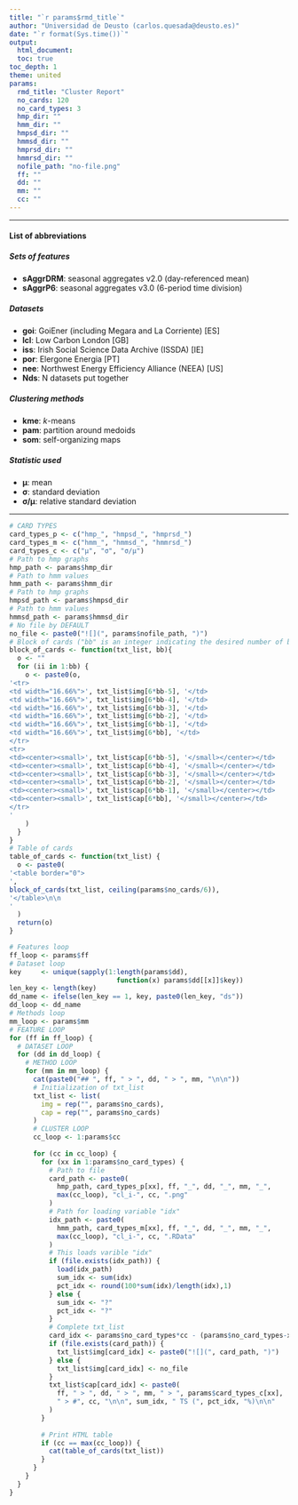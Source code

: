 ```yaml
---
title: "`r params$rmd_title`"
author: "Universidad de Deusto (carlos.quesada@deusto.es)"
date: "`r format(Sys.time())`"
output:
  html_document:
  toc: true
toc_depth: 1
theme: united
params:
  rmd_title: "Cluster Report"
  no_cards: 120
  no_card_types: 3
  hmp_dir: ""
  hmm_dir: ""
  hmpsd_dir: ""
  hmmsd_dir: ""
  hmprsd_dir: ""
  hmmrsd_dir: ""
  nofile_path: "no-file.png"
  ff: ""
  dd: ""
  mm: ""
  cc: ""
---
```


<style type="text/css">
  .main-container {
    max-width: 100%;
    margin-left: auto;
    margin-right: auto;
  }
</style>

<hr>
  
#### List of abbreviations
  
##### Sets of features 
* __sAggrDRM__: seasonal aggregates v2.0 (day-referenced mean)
* __sAggrP6__: seasonal aggregates v3.0 (6-period time division)

##### Datasets
* __goi__: GoiEner (including Megara and La Corriente) [ES]
* __lcl__: Low Carbon London [GB]
* __iss__: Irish Social Science Data Archive (ISSDA) [IE]
* __por__: Elergone Energia [PT]
* __nee__: Northwest Energy Efficiency Alliance (NEEA) [US]
* __Nds__: N datasets put together

##### Clustering methods
* __kme__: _k_-means
* __pam__: partition around medoids
* __som__: self-organizing maps

##### Statistic used
* __μ__: mean
* __σ__: standard deviation
* __σ/μ__: relative standard deviation

<hr>

```r
# CARD TYPES
card_types_p <- c("hmp_", "hmpsd_", "hmprsd_")
card_types_m <- c("hmm_", "hmmsd_", "hmmrsd_")
card_types_c <- c("μ", "σ", "σ/μ")
# Path to hmp graphs
hmp_path <- params$hmp_dir
# Path to hmm values
hmm_path <- params$hmm_dir
# Path to hmp graphs
hmpsd_path <- params$hmpsd_dir
# Path to hmm values
hmmsd_path <- params$hmmsd_dir
# No file by DEFAULT
no_file <- paste0("![](", params$nofile_path, ")")
# Block of cards ("bb" is an integer indicating the desired number of blocks)
block_of_cards <- function(txt_list, bb){
  o <- ""
  for (ii in 1:bb) {
    o <- paste0(o,
'<tr>
<td width="16.66%">', txt_list$img[6*bb-5], '</td>
<td width="16.66%">', txt_list$img[6*bb-4], '</td>
<td width="16.66%">', txt_list$img[6*bb-3], '</td>
<td width="16.66%">', txt_list$img[6*bb-2], '</td>
<td width="16.66%">', txt_list$img[6*bb-1], '</td>
<td width="16.66%">', txt_list$img[6*bb], '</td>
</tr>
<tr>
<td><center><small>', txt_list$cap[6*bb-5], '</small></center></td>
<td><center><small>', txt_list$cap[6*bb-4], '</small></center></td>
<td><center><small>', txt_list$cap[6*bb-3], '</small></center></td>
<td><center><small>', txt_list$cap[6*bb-2], '</small></center></td>
<td><center><small>', txt_list$cap[6*bb-1], '</small></center></td>
<td><center><small>', txt_list$cap[6*bb], '</small></center></td>
</tr>
'
    )
  }
}
# Table of cards
table_of_cards <- function(txt_list) {
  o <- paste0(
'<table border="0">
',
block_of_cards(txt_list, ceiling(params$no_cards/6)),
'</table>\n\n
'
  )
  return(o)
}
```

```r
# Features loop
ff_loop <- params$ff
# Dataset loop
key     <- unique(sapply(1:length(params$dd),
                           function(x) params$dd[[x]]$key))
len_key <- length(key)
dd_name <- ifelse(len_key == 1, key, paste0(len_key, "ds"))
dd_loop <- dd_name
# Methods loop
mm_loop <- params$mm
# FEATURE LOOP
for (ff in ff_loop) {
  # DATASET LOOP
  for (dd in dd_loop) {
    # METHOD LOOP
    for (mm in mm_loop) {
      cat(paste0("## ", ff, " > ", dd, " > ", mm, "\n\n"))
      # Initialization of txt_list
      txt_list <- list(
        img = rep("", params$no_cards),
        cap = rep("", params$no_cards)
      )
      # CLUSTER LOOP
      cc_loop <- 1:params$cc
      
      for (cc in cc_loop) {
        for (xx in 1:params$no_card_types) {
          # Path to file
          card_path <- paste0(
            hmp_path, card_types_p[xx], ff, "_", dd, "_", mm, "_",
            max(cc_loop), "cl_i-", cc, ".png"
          )
          # Path for loading variable "idx"
          idx_path <- paste0(
            hmm_path, card_types_m[xx], ff, "_", dd, "_", mm, "_",
            max(cc_loop), "cl_i-", cc, ".RData"
          )
          # This loads varible "idx"
          if (file.exists(idx_path)) {
            load(idx_path)  
            sum_idx <- sum(idx)
            pct_idx <- round(100*sum(idx)/length(idx),1)
          } else {
            sum_idx <- "?"
            pct_idx <- "?"
          }
          # Complete txt_list
          card_idx <- params$no_card_types*cc - (params$no_card_types-xx)
          if (file.exists(card_path)) {
            txt_list$img[card_idx] <- paste0("![](", card_path, ")")
          } else {
            txt_list$img[card_idx] <- no_file
          }
          txt_list$cap[card_idx] <- paste0(
            ff, " > ", dd, " > ", mm, " > ", params$card_types_c[xx], 
            " > #", cc, "\n\n", sum_idx, " TS (", pct_idx, "%)\n\n"
          )
        }
        
        # Print HTML table
        if (cc == max(cc_loop)) {
          cat(table_of_cards(txt_list))
        }
      }
    }
  }
}
```